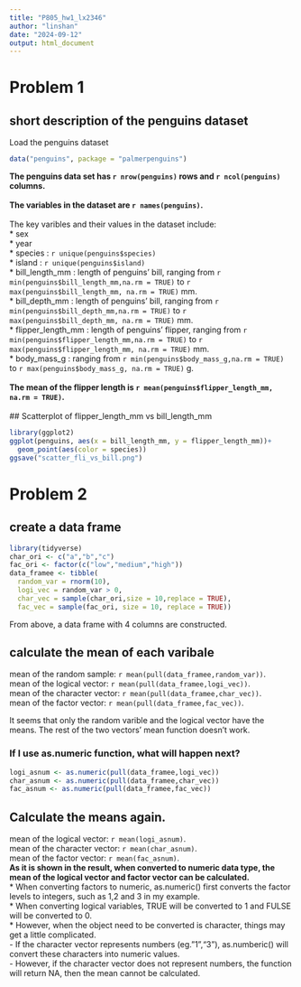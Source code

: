 ```yaml
---
title: "P805_hw1_lx2346"
author: "linshan"
date: "2024-09-12"
output: html_document
---
```


# Problem 1
## short description of the penguins dataset 
Load the penguins dataset 
```r
data("penguins", package = "palmerpenguins")
```

**The penguins data set has `r nrow(penguins)` rows and `r ncol(penguins)` columns.**\
\
**The variables in the dataset are `r names(penguins)`.**\
\
The key varibles and their values in the dataset include:\
* sex\
* year\
* species : `r unique(penguins$species)`\
* island : `r unique(penguins$island)`\
* bill_length_mm : length of penguins' bill, ranging from `r min(penguins$bill_length_mm,na.rm = TRUE)` to `r max(penguins$bill_length_mm, na.rm = TRUE)` mm.\
* bill_depth_mm : length of penguins' bill, ranging from `r min(penguins$bill_depth_mm,na.rm = TRUE)` to `r max(penguins$bill_depth_mm, na.rm = TRUE)` mm.\
* flipper_length_mm : length of penguins' flipper, ranging from `r min(penguins$flipper_length_mm,na.rm = TRUE)` to `r max(penguins$flipper_length_mm, na.rm = TRUE)` mm.\
* body_mass_g : ranging from `r min(penguins$body_mass_g,na.rm = TRUE)` to `r max(penguins$body_mass_g, na.rm = TRUE)` g.\
\
**The mean of the flipper length is `r mean(penguins$flipper_length_mm, na.rm = TRUE)`.**\
\
## Scatterplot of flipper_length_mm vs bill_length_mm
```r
library(ggplot2)
ggplot(penguins, aes(x = bill_length_mm, y = flipper_length_mm))+
  geom_point(aes(color = species))
ggsave("scatter_fli_vs_bill.png")
```

# Problem 2
## create a data frame
```r
library(tidyverse)
char_ori <- c("a","b","c")
fac_ori <- factor(c("low","medium","high"))
data_framee <- tibble(
  random_var = rnorm(10),
  logi_vec = random_var > 0,
  char_vec = sample(char_ori,size = 10,replace = TRUE),
  fac_vec = sample(fac_ori, size = 10, replace = TRUE))
```
From above, a data frame with 4 columns are constructed.

## calculate the mean of each varibale
mean of the random sample: `r mean(pull(data_framee,random_var))`.\
mean of the logical vector: `r mean(pull(data_framee,logi_vec))`.\
mean of the character vector: `r mean(pull(data_framee,char_vec))`.\
mean of the factor vector:  `r mean(pull(data_framee,fac_vec))`.\

It seems that only the random varible and the logical vector have the means. The rest of the two vectors' mean function doesn't work.

### If I use as.numeric function, what will happen next?
```r
logi_asnum <- as.numeric(pull(data_framee,logi_vec))
char_asnum <- as.numeric(pull(data_framee,char_vec))
fac_asnum <- as.numeric(pull(data_framee,fac_vec))
```
## Calculate the means again.
mean of the logical vector: `r mean(logi_asnum)`.\
mean of the character vector: `r mean(char_asnum)`.\
mean of the factor vector: `r mean(fac_asnum)`.\
**As it is shown in the result, when converted to numeric data type, the mean of the logical vector and factor vector can be calculated.**\
* When converting factors to numeric, as.numeric() first converts the factor levels to integers, such as 1,2 and 3 in my example.\
* When converting logical variables, TRUE will be converted to 1 and FULSE will be converted to 0.\
* However, when the object need to be converted is character, things may get a little complicated.\
- If the character vector represents numbers (eg."1","3"), as.numberic() will convert these characters into numeric values.\
- However, if the character vector does not represent numbers, the function will return NA, then the mean cannot be calculated.




